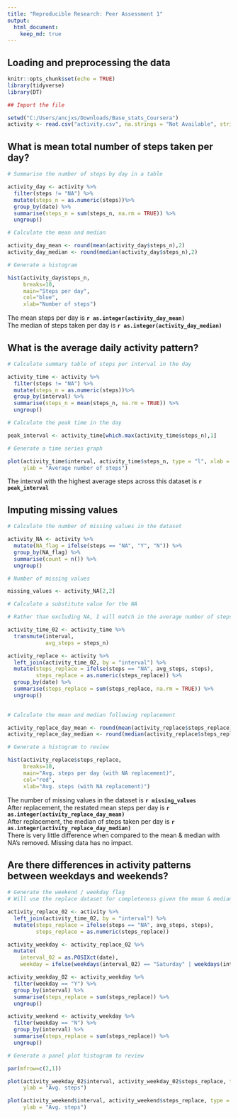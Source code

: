 ---
title: "Reproducible Research: Peer Assessment 1"
output: 
  html_document:
    keep_md: true
---

## Loading and preprocessing the data

```{r setup, include=FALSE}
knitr::opts_chunk$set(echo = TRUE)
library(tidyverse)
library(DT)

## Import the file

setwd("C:/Users/ancjxs/Downloads/Base_stats_Coursera")
activity <- read.csv("activity.csv", na.strings = "Not Available", stringsAsFactors=FALSE)

```

## What is mean total number of steps taken per day?

```{r steps, echo=TRUE}

# Summarise the number of steps by day in a table

activity_day <- activity %>%
  filter(steps != "NA") %>%
  mutate(steps_n = as.numeric(steps))%>%
  group_by(date) %>%
  summarise(steps_n = sum(steps_n, na.rm = TRUE)) %>%
  ungroup()

# Calculate the mean and median

activity_day_mean <- round(mean(activity_day$steps_n),2)
activity_day_median <- round(median(activity_day$steps_n),2)

# Generate a histogram

hist(activity_day$steps_n, 
     breaks=10,
     main="Steps per day", 
     col="blue", 
     xlab="Number of steps")

```

The mean steps per day is **`r as.integer(activity_day_mean)`**  
The median of steps taken per day is **`r as.integer(activity_day_median)`**   

## What is the average daily activity pattern?

```{r daily, echo=TRUE}

# Calculate summary table of steps per interval in the day

activity_time <- activity %>%
  filter(steps != "NA") %>%
  mutate(steps_n = as.numeric(steps))%>%
  group_by(interval) %>%
  summarise(steps_n = mean(steps_n, na.rm = TRUE)) %>%
  ungroup()

# Calculate the peak time in the day

peak_interval <- activity_time[which.max(activity_time$steps_n),1]

# Generate a time series graph

plot(activity_time$interval, activity_time$steps_n, type = "l", xlab = "Time in the day",
     ylab = "Average number of steps")

```

The interval with the highest average steps across this dataset is **`r peak_interval`**

## Imputing missing values

```{r replace, echo=TRUE}

# Calculate the number of missing values in the dataset

activity_NA <- activity %>%
  mutate(NA_flag = ifelse(steps == "NA", "Y", "N")) %>%
  group_by(NA_flag) %>%
  summarise(count = n()) %>%
  ungroup()

# Number of missing values

missing_values <- activity_NA[2,2]

# Calculate a substitute value for the NA

# Rather than excluding NA, I will match in the average number of steps from the average steps by interval table previously generated

activity_time_02 <- activity_time %>%
  transmute(interval,
            avg_steps = steps_n)

activity_replace <- activity %>%
  left_join(activity_time_02, by = "interval") %>%
  mutate(steps_replace = ifelse(steps == "NA", avg_steps, steps),
         steps_replace = as.numeric(steps_replace)) %>%
  group_by(date) %>%
  summarise(steps_replace = sum(steps_replace, na.rm = TRUE)) %>%
  ungroup()
  

# Calculate the mean and median following replacement

activity_replace_day_mean <- round(mean(activity_replace$steps_replace),2)
activity_replace_day_median <- round(median(activity_replace$steps_replace),2)

# Generate a histogram to review

hist(activity_replace$steps_replace, 
     breaks=10,
     main="Avg. steps per day (with NA replacement)", 
     col="red", 
     xlab="Avg. steps (with NA replacement)")

```

The number of missing values in the dataset is **`r missing_values`**  
After replacement, the restated mean steps per day is **`r as.integer(activity_replace_day_mean)`**  
After replacement, the median of steps taken per day is **`r as.integer(activity_replace_day_median)`**  
There is very little difference when compared to the mean & median with NA's removed. Missing data has no impact.



## Are there differences in activity patterns between weekdays and weekends?

```{r weekday, echo=TRUE}

# Generate the weekend / weekday flag
# Will use the replace dataset for completeness given the mean & median are comparable

activity_replace_02 <- activity %>%
  left_join(activity_time_02, by = "interval") %>%
  mutate(steps_replace = ifelse(steps == "NA", avg_steps, steps),
         steps_replace = as.numeric(steps_replace))

activity_weekday <- activity_replace_02 %>%
  mutate(
    interval_02 = as.POSIXct(date),
    weekday = ifelse(weekdays(interval_02) == "Saturday" | weekdays(interval_02) == "Sunday", "N", "Y"))

activity_weekday_02 <- activity_weekday %>%
  filter(weekday == "Y") %>%
  group_by(interval) %>%
  summarise(steps_replace = sum(steps_replace)) %>%
  ungroup()

activity_weekend <- activity_weekday %>%
  filter(weekday == "N") %>%
  group_by(interval) %>%
  summarise(steps_replace = sum(steps_replace)) %>%
  ungroup()

# Generate a panel plot histogram to review

par(mfrow=c(2,1))

plot(activity_weekday_02$interval, activity_weekday_02$steps_replace, type = "l", xlab = "Weekday: Average steps per interval",
     ylab = "Avg. steps")

plot(activity_weekend$interval, activity_weekend$steps_replace, type = "l", xlab = "Weekend: Average steps per interval",
     ylab = "Avg. steps")


```

